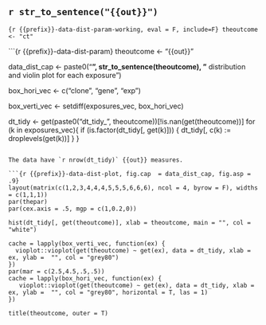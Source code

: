 ## `r str_to_sentence("{{out}}")`

```{r {{prefix}}-data-dist-param-working, eval = F, include=F}
theoutcome <- "ct"
```

```{r {{prefix}}-data-dist-param}
theoutcome <- "{{out}}"

data_dist_cap <- paste0("**", str_to_sentence(theoutcome), "** distribution and violin plot for each exposure")

box_hori_vec <- c("clone", "gene", "exp")

box_verti_vec <- setdiff(exposures_vec, box_hori_vec)

dt_tidy <- get(paste0("dt_tidy_", theoutcome))[!is.nan(get(theoutcome))]
for (k in exposures_vec){
   if (is.factor(dt_tidy[, get(k)])) {
      dt_tidy[, c(k) := droplevels(get(k))]
   }
}
```

The data have `r nrow(dt_tidy)` {{out}} measures. 

```{r {{prefix}}-data-dist-plot, fig.cap  = data_dist_cap, fig.asp = .9}
layout(matrix(c(1,2,3,4,4,4,5,5,5,6,6,6), ncol = 4, byrow = F), widths = c(1,1,1))
par(thepar)
par(cex.axis = .5, mgp = c(1,0.2,0))

hist(dt_tidy[, get(theoutcome)], xlab = theoutcome, main = "", col = "white")
    
cache = lapply(box_verti_vec, function(ex) {
  vioplot::vioplot(get(theoutcome) ~ get(ex), data = dt_tidy, xlab = ex, ylab =  "", col = "grey80")
})
par(mar = c(2.5,4.5,.5,.5))
cache = lapply(box_hori_vec, function(ex) {
   vioplot::vioplot(get(theoutcome) ~ get(ex), data = dt_tidy, xlab = ex, ylab =  "", col = "grey80", horizontal = T, las = 1)
})

title(theoutcome, outer = T)
```

